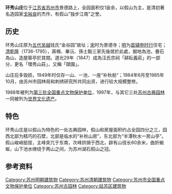 {{世界文化遗产概要表
| site_img = file:Mountain Villa with Embracing Beauty.jpg
| site_img_capt = 环秀山庄
| site_img_width = 300px
| zh_name = 苏州古典园林：环秀山庄
| country = {{CHN}}
| Region = 亚洲和太平洋地区
| criterion_c = (i) (ii) (iii)
| rg_year = 1997
| remarks = 蘇州古典園林共有九处，其他八处为拙政园、沧浪亭、留园、退思园、网师园、耦园、艺圃、狮子林
| org_url = http://whc.unesco.org/en/list/813
| map_img = Image:LocMap of WH Suzhou Gardens.png
| map_img_width = 270px|ID=813}}
{{文物保护单位
| 级别 = 全国
| 名称 = 环秀山庄
| 编号 = 3-94
| 分类 = 古建筑
| 时代 = [[明|明]]至[[清|清]]
| 所在 = [[江苏省|江苏省]][[苏州市|苏州市]]
| 登录 = 1988年
| Cat = 苏州市全国重点文物保护单位
}}

'''环秀山庄'''位于[[江苏省|江苏省]][[苏州市|苏州市]]景德路上，全园面积仅1亩余，以假山为主，是清初著名造园家[[戈裕良|戈裕良]]的杰作，有假山"独步江南"之誉。

==历史==
环秀山庄原为[[五代|五代]][[吴越国|吴越]]钱氏“金谷园”故址；[[宋|宋]]时为景德寺；[[明|明]]为[[首辅|首辅]][[申时行|申时行]]住宅；[[清|清]][[乾隆|乾隆]]（1736-1795），蔣楫、畢沅、孫士毅三家先後居於此處，掘地為池，疊石為山，造屋築亭於其間。道光29年（1847）成為汪氏宗祠「耕耘義莊」的一部分，更名「環秀山莊」，又稱「頤園」。

山庄后多毁损，1949年时仅存一山、一池、一座“补秋舫”；1984年6月至1985年10月，由苏州市园林局和刺绣研究所共同出资，进行较大规模整修。

1988年被列为[[第三批全国重点文物保护单位|第三批全国重点文物保护单位]]，1997年，与其它三处[[苏州古典园林|苏州古典园林]]一同被列为[[世界文化遗产|世界文化遗产]]。

==特色==
环秀山庄是以假山为特色的一处古典园林，假山和房屋面积约占全园四分之三，园西北部为精巧的石壁，北部是临水的“补秋山房”，东北部为“半潭秋水一房山亭”。假山峻峭挺拔，主峰突兀于东南，次峰拱揖于西北，辟有山径长60余米，曲折蜿蜒，山下池水缭绕于两山之间，为苏州湖石假山之冠。 

==参考资料==
{{reflist}}

{{苏州园林名录}}
{{江苏省境内的古典园林}}
{{中华人民共和国的世界遗产}}
{{江苏全国重点文物保护单位|nocat}}
{{中华人民共和国国家重点公园}}
[[Category:苏州明朝建筑物|Category:苏州明朝建筑物]]
[[Category:苏州清朝建筑物|Category:苏州清朝建筑物]]
[[Category:苏州市全国重点文物保护单位|Category:苏州市全国重点文物保护单位]]
[[Category:苏州古园林|Category:苏州古园林]]
[[Category:姑苏区建筑物|Category:姑苏区建筑物]]